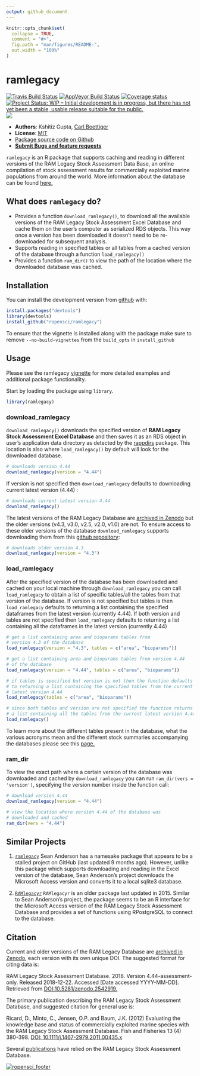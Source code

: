 ```yaml
---
output: github_document
---
```


<!-- README.md is generated from README.Rmd. Please edit that file -->

```r
knitr::opts_chunk$set(
  collapse = TRUE,
  comment = "#>",
  fig.path = "man/figures/README-",
  out.width = "100%"
)
```
ramlegacy
=============

[![Travis Build Status](https://travis-ci.com/ropensci/ramlegacy.svg?branch=master)](https://travis-ci.com/ropensci/ramlegacy) [![AppVeyor Build Status](https://ci.appveyor.com/api/projects/status/github/ropensci/ramlegacy?branch=master&svg=true)](https://ci.appveyor.com/project/kshtzgupta1/ramlegacy) [![Coverage status](https://codecov.io/gh/ropensci/ramlegacy/branch/master/graph/badge.svg)](https://codecov.io/github/ropensci/ramlegacy) [![Project Status: WIP – Initial development is in progress, but there has not yet been a stable, usable release suitable for the public.](https://www.repostatus.org/badges/latest/wip.svg)](https://www.repostatus.org/#wip) [![](https://badges.ropensci.org/264_status.svg)](https://github.com/ropensci/software-review/issues/264)



- **Authors**: Kshitiz Gupta, [Carl Boettiger](http://www.carlboettiger.info/)
- **License**: [MIT](http://opensource.org/licenses/MIT)
- [Package source code on Github](https://github.com/ropensci/ramlegacy)
- [**Submit Bugs and feature requests**](https://github.com/ropensci/ramlegacy/issues)

`ramlegacy` is an R package that supports caching and reading in different versions of the RAM Legacy Stock Assessment Data Base, an online compilation of stock assessment results for commercially exploited marine populations from around the world. More information about the database can be found [here.](https://www.ramlegacy.org/)


## What does `ramlegacy` do?

  - Provides a function `download_ramlegacy()`, to download all the available versions
    of the RAM Legacy Stock Assessment Excel Database and cache them on the user's computer
    as serialized RDS objects. This way once a version has been downloaded it doesn't need
    to be re-downloaded for subsequent analysis.
  - Supports reading in specified tables or all tables from a cached version of the database through a 
    function `load_ramlegacy()`
  - Provides a function `ram_dir()` to view the path of the location where the downloaded database was cached.

## Installation
You can install the development version from [github](https://github.com/ropensci/ramlegacy) with:

```r
install.packages("devtools")
library(devtools)
install_github("ropensci/ramlegacy")
```

To ensure that the vignette is installed along with the package make sure to remove `--no-build-vignettes` from the `build_opts` in `install_github`

## Usage
Please see the ramlegacy [vignette](https://ropensci.github.io/ramlegacy/articles/ramlegacy.html) for more detailed examples and additional package functionality. 

Start by loading the package using `library`.

```r
library(ramlegacy)
```

### download_ramlegacy

`download_ramlegacy()` downloads the specified version of **RAM Legacy Stock Assessment Excel Database** and then saves it as an RDS object in user’s application data directory as detected by the [rappdirs](https://cran.r-project.org/web/packages/rappdirs/index.html) package. This location is also where `load_ramlegacy()` by default will look for the downloaded database. 

```r
# downloads version 4.44
download_ramlegacy(version = "4.44")
```

If version is not specified then `download_ramlegacy` defaults to downloading current latest version (4.44) :

```r
# downloads current latest version 4.44
download_ramlegacy()
```

The latest versions of the RAM Legacy Database are [archived in Zenodo](https://zenodo.org/communities/rlsadb/) but the older versions (v4.3, v3.0, v2.5, v2.0, v1.0) are not. To ensure access to these older versions of the database `download_ramlegacy` supports downloading them from this [github repository](https://www.github.com/kshtzgupta1/ramlegacy-assets/):

```r
# downloads older version 4.3
download_ramlegacy(version = "4.3")
```

### load_ramlegacy
After the specified version of the database has been downloaded and cached on your local machine through `download_ramlegacy` you can call `load_ramlegacy` to obtain a list of specific tables/all the tables from that version of the database. If version is not specified but tables is then `load_ramlegacy` defaults to returning a list containing the specified dataframes from the latest version (currently 4.44). If both version and tables are not specified then `load_ramlegacy` defaults to returning a list containing all the dataframes in the latest version (currently 4.44)

```r
# get a list containing area and bioparams tables from
# version 4.3 of the database
load_ramlegacy(version = "4.3", tables = c("area", "bioparams"))

# get a list containing area and bioparams tables from version 4.44
# of the database
load_ramlegacy(version = "4.44", tables = c("area", "bioparams"))

# if tables is specified but version is not then the function defaults
# to returning a list containing the specified tables from the current
# latest version 4.44
load_ramlegacy(tables = c("area", "bioparams"))

# since both tables and version are not specified the function returns
# a list containing all the tables from the current latest version 4.44
load_ramlegacy()
```

To learn more about the different tables present in the database, what the various acronyms mean and the different stock summaries accompanying the databases please see this [page.](https://ropensci.github.io/ramlegacy/articles/tables_description.html)


### ram_dir
To view the exact path where a certain version of the database was downloaded and cached by `download_ramlegacy` you can run `ram_dir(vers = 'version')`, specifying the version number inside the function call:
```r
# download version 4.44
download_ramlegacy(version = "4.44")

# view the location where version 4.44 of the database was
# downloaded and cached
ram_dir(vers = "4.44")
```

## Similar Projects

1. [`ramlegacy`](https://github.com/seananderson/ramlegacy) 
Sean Anderson has a namesake package that appears to be a stalled project on GitHub (last updated 9 months ago). However, unlike this package which supports downloading and reading in the Excel version of the database, Sean Anderson's project downloads the Microsoft Access version and converts it to a local sqlite3 database. 
 

2. [`RAMlegacyr`](https://github.com/ashander/RAMlegacyr)
`RAMlegacyr` is an older package last updated in 2015. Similar to Sean Anderson's project, the package seems to be an R interface for the Microsoft Access version of the RAM Legacy Stock Assessment Database and provides a set of functions using RPostgreSQL to connect to the database.

## Citation
Current and older versions of the RAM Legacy Database are [archived in Zenodo](https://zenodo.org/communities/rlsadb/), each version with its own unique DOI. The suggested format for citing data is:

RAM Legacy Stock Assessment Database. 2018. Version 4.44-assessment-only. Released 2018-12-22. Accessed [Date accessed YYYY-MM-DD]. Retrieved from [DOI:10.5281/zenodo.2542919.](https://zenodo.org/record/2542919#.XE-rFs9KjBI)

The primary publication describing the RAM Legacy Stock Assessment Database, and suggested citation for general use is:

Ricard, D., Minto, C., Jensen, O.P. and Baum, J.K. (2012) Evaluating the knowledge base and status of commercially exploited marine species with the RAM Legacy Stock Assessment Database. Fish and Fisheries 13 (4) 380-398. [DOI: 10.1111/j.1467-2979.2011.00435.x](https://onlinelibrary.wiley.com/doi/abs/10.1111/j.1467-2979.2011.00435.x)

Several [publications](http://sites.uw.edu/ramlegac/publications/) have relied on the RAM Legacy Stock Assessment Database.

[![ropensci_footer](https://ropensci.org/public_images/ropensci_footer.png)](https://ropensci.org)
